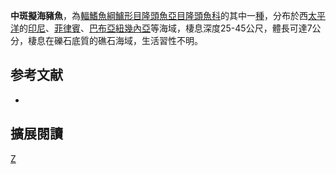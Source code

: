 {{Speciesbox 
| genus = Pseudojuloides
| species = mesostigma
| status = LC
| status_system = IUCN3.1
| authority = [[Randall|Randall]] & [[Randall|Randall]], 1981
| synonyms = 
}}

'''中斑擬海豬魚'''，為[[輻鰭魚綱|輻鰭魚綱]][[鱸形目|鱸形目]][[隆頭魚亞目|隆頭魚亞目]][[隆頭魚科|隆頭魚科]]的其中一[[種|種]]，分布於西[[太平洋|太平洋]]的[[印尼|印尼]]、[[菲律賓|菲律賓]]、[[巴布亞紐幾內亞|巴布亞紐幾內亞]]等海域，棲息深度25-45公尺，體長可達7公分，棲息在礫石底質的礁石海域，生活習性不明。

==参考文献==
*{{FishBase_species|genus=Pseudojuloides|species=mesostigma|year=2013|month=8}}
== 擴展閱讀 ==
{{refbegin}}
{{wikispecies-inline|Pseudojuloides mesostigma|中斑擬海豬魚}}
{{refend}}
{{Taxonbar|from=Q2017885}}

[[Category:擬海豬魚屬|Z]]


{{鱸形目小作品}}